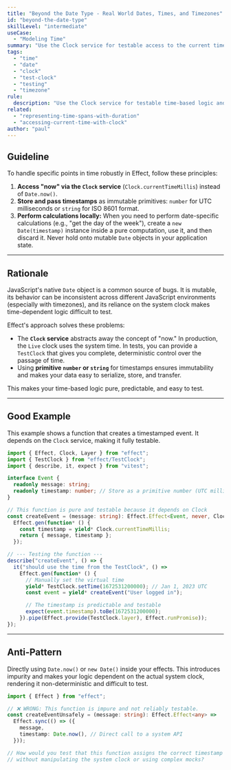 ```yaml
---
title: "Beyond the Date Type - Real World Dates, Times, and Timezones"
id: "beyond-the-date-type"
skillLevel: "intermediate"
useCase:
  - "Modeling Time"
summary: "Use the Clock service for testable access to the current time and prefer immutable primitives for storing and passing timestamps."
tags:
  - "time"
  - "date"
  - "clock"
  - "test-clock"
  - "testing"
  - "timezone"
rule:
  description: "Use the Clock service for testable time-based logic and immutable primitives for timestamps."
related:
  - "representing-time-spans-with-duration"
  - "accessing-current-time-with-clock"
author: "paul"
---
```


## Guideline

To handle specific points in time robustly in Effect, follow these principles:
1.  **Access "now" via the `Clock` service** (`Clock.currentTimeMillis`) instead of `Date.now()`.
2.  **Store and pass timestamps** as immutable primitives: `number` for UTC milliseconds or `string` for ISO 8601 format.
3.  **Perform calculations locally:** When you need to perform date-specific calculations (e.g., "get the day of the week"), create a `new Date(timestamp)` instance inside a pure computation, use it, and then discard it. Never hold onto mutable `Date` objects in your application state.

---

## Rationale

JavaScript's native `Date` object is a common source of bugs. It is mutable, its behavior can be inconsistent across different JavaScript environments (especially with timezones), and its reliance on the system clock makes time-dependent logic difficult to test.

Effect's approach solves these problems:
-   The **`Clock` service** abstracts away the concept of "now." In production, the `Live` clock uses the system time. In tests, you can provide a `TestClock` that gives you complete, deterministic control over the passage of time.
-   Using **primitive `number` or `string`** for timestamps ensures immutability and makes your data easy to serialize, store, and transfer.

This makes your time-based logic pure, predictable, and easy to test.

---

## Good Example

This example shows a function that creates a timestamped event. It depends on the `Clock` service, making it fully testable.

```typescript
import { Effect, Clock, Layer } from "effect";
import { TestClock } from "effect/TestClock";
import { describe, it, expect } from "vitest";

interface Event {
  readonly message: string;
  readonly timestamp: number; // Store as a primitive number (UTC millis)
}

// This function is pure and testable because it depends on Clock
const createEvent = (message: string): Effect.Effect<Event, never, Clock> =>
  Effect.gen(function* () {
    const timestamp = yield* Clock.currentTimeMillis;
    return { message, timestamp };
  });

// --- Testing the function ---
describe("createEvent", () => {
  it("should use the time from the TestClock", () =>
    Effect.gen(function* () {
      // Manually set the virtual time
      yield* TestClock.setTime(1672531200000); // Jan 1, 2023 UTC
      const event = yield* createEvent("User logged in");

      // The timestamp is predictable and testable
      expect(event.timestamp).toBe(1672531200000);
    }).pipe(Effect.provide(TestClock.layer), Effect.runPromise));
});
```

---

## Anti-Pattern

Directly using `Date.now()` or `new Date()` inside your effects. This introduces impurity and makes your logic dependent on the actual system clock, rendering it non-deterministic and difficult to test.

```typescript
import { Effect } from "effect";

// ❌ WRONG: This function is impure and not reliably testable.
const createEventUnsafely = (message: string): Effect.Effect<any> =>
  Effect.sync(() => ({
    message,
    timestamp: Date.now(), // Direct call to a system API
  }));

// How would you test that this function assigns the correct timestamp
// without manipulating the system clock or using complex mocks?
```